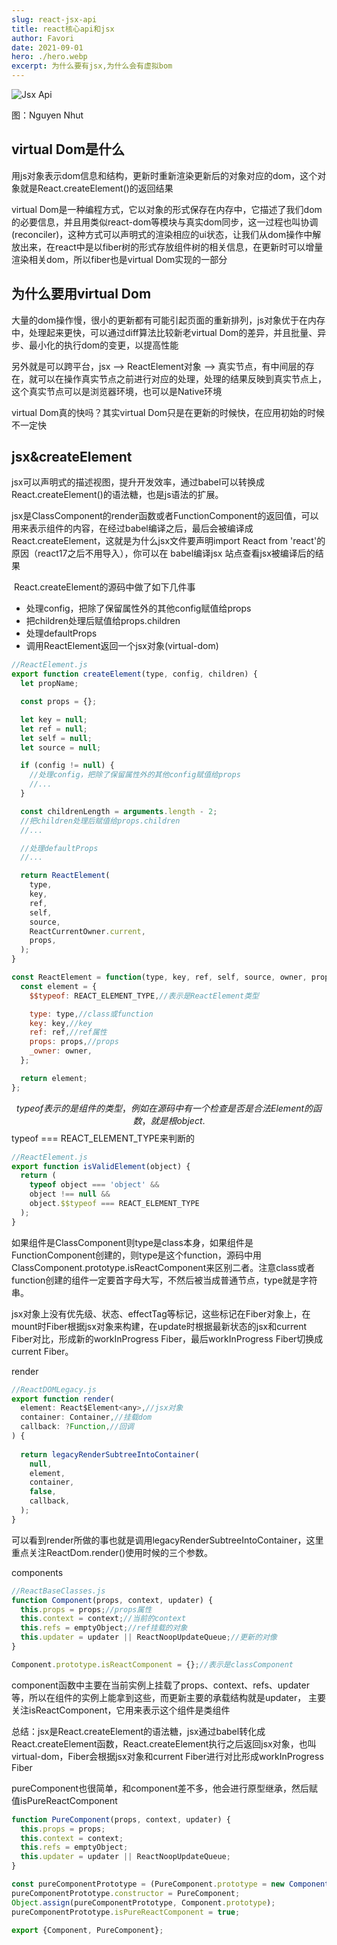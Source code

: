 ```yaml
---
slug: react-jsx-api
title: react核心api和jsx
author: Favori
date: 2021-09-01
hero: ./hero.webp
excerpt: 为什么要有jsx,为什么会有虚拟bom
---
```


![Jsx Api](./hero.webp)


<div className={'img-desc'}>图：Nguyen Nhut</div>


## virtual Dom是什么

用js对象表示dom信息和结构，更新时重新渲染更新后的对象对应的dom，这个对象就是React.createElement()的返回结果

virtual Dom是一种编程方式，它以对象的形式保存在内存中，它描述了我们dom的必要信息，并且用类似react-dom等模块与真实dom同步，这一过程也叫协调(reconciler)，这种方式可以声明式的渲染相应的ui状态，让我们从dom操作中解放出来，在react中是以fiber树的形式存放组件树的相关信息，在更新时可以增量渲染相关dom，所以fiber也是virtual Dom实现的一部分

## 为什么要用virtual Dom
大量的dom操作慢，很小的更新都有可能引起页面的重新排列，js对象优于在内存中，处理起来更快，可以通过diff算法比较新老virtual Dom的差异，并且批量、异步、最小化的执行dom的变更，以提高性能

另外就是可以跨平台，jsx --> ReactElement对象 --> 真实节点，有中间层的存在，就可以在操作真实节点之前进行对应的处理，处理的结果反映到真实节点上，这个真实节点可以是浏览器环境，也可以是Native环境

virtual Dom真的快吗？其实virtual Dom只是在更新的时候快，在应用初始的时候不一定快


## jsx&createElement

jsx可以声明式的描述视图，提升开发效率，通过babel可以转换成React.createElement()的语法糖，也是js语法的扩展。

jsx是ClassComponent的render函数或者FunctionComponent的返回值，可以用来表示组件的内容，在经过babel编译之后，最后会被编译成React.createElement，这就是为什么jsx文件要声明import React from 'react'的原因（react17之后不用导入），你可以在 babel编译jsx 站点查看jsx被编译后的结果

​ React.createElement的源码中做了如下几件事

* 处理config，把除了保留属性外的其他config赋值给props
* 把children处理后赋值给props.children
* 处理defaultProps
* 调用ReactElement返回一个jsx对象(virtual-dom)


```jsx
//ReactElement.js
export function createElement(type, config, children) {
  let propName;

  const props = {};

  let key = null;
  let ref = null;
  let self = null;
  let source = null;

  if (config != null) {
    //处理config，把除了保留属性外的其他config赋值给props
    //...
  }

  const childrenLength = arguments.length - 2;
  //把children处理后赋值给props.children
  //...

  //处理defaultProps
  //...

  return ReactElement(
    type,
    key,
    ref,
    self,
    source,
    ReactCurrentOwner.current,
    props,
  );
}

const ReactElement = function(type, key, ref, self, source, owner, props) {
  const element = {
    $$typeof: REACT_ELEMENT_TYPE,//表示是ReactElement类型

    type: type,//class或function
    key: key,//key
    ref: ref,//ref属性
    props: props,//props
    _owner: owner,
  };

  return element;
};

```


$$typeof表示的是组件的类型，例如在源码中有一个检查是否是合法Element的函数，就是根object.$$typeof === REACT_ELEMENT_TYPE来判断的


```jsx
//ReactElement.js
export function isValidElement(object) {
  return (
    typeof object === 'object' &&
    object !== null &&
    object.$$typeof === REACT_ELEMENT_TYPE
  );
}
```

如果组件是ClassComponent则type是class本身，如果组件是FunctionComponent创建的，则type是这个function，源码中用ClassComponent.prototype.isReactComponent来区别二者。注意class或者function创建的组件一定要首字母大写，不然后被当成普通节点，type就是字符串。

jsx对象上没有优先级、状态、effectTag等标记，这些标记在Fiber对象上，在mount时Fiber根据jsx对象来构建，在update时根据最新状态的jsx和current Fiber对比，形成新的workInProgress Fiber，最后workInProgress Fiber切换成current Fiber。

render
```jsx
//ReactDOMLegacy.js
export function render(
  element: React$Element<any>,//jsx对象
  container: Container,//挂载dom
  callback: ?Function,//回调
) {
  
  return legacyRenderSubtreeIntoContainer(
    null,
    element,
    container,
    false,
    callback,
  );
}
```
可以看到render所做的事也就是调用legacyRenderSubtreeIntoContainer，这里重点关注ReactDom.render()使用时候的三个参数。

components

```jsx
//ReactBaseClasses.js
function Component(props, context, updater) {
  this.props = props;//props属性
  this.context = context;//当前的context
  this.refs = emptyObject;//ref挂载的对象
  this.updater = updater || ReactNoopUpdateQueue;//更新的对像
}

Component.prototype.isReactComponent = {};//表示是classComponent
```

component函数中主要在当前实例上挂载了props、context、refs、updater等，所以在组件的实例上能拿到这些，而更新主要的承载结构就是updater， 主要关注isReactComponent，它用来表示这个组件是类组件

总结：jsx是React.createElement的语法糖，jsx通过babel转化成React.createElement函数，React.createElement执行之后返回jsx对象，也叫virtual-dom，Fiber会根据jsx对象和current Fiber进行对比形成workInProgress Fiber

pureComponent也很简单，和component差不多，他会进行原型继承，然后赋值isPureReactComponent

```jsx
function PureComponent(props, context, updater) {
  this.props = props;
  this.context = context;
  this.refs = emptyObject;
  this.updater = updater || ReactNoopUpdateQueue;
}

const pureComponentPrototype = (PureComponent.prototype = new ComponentDummy());
pureComponentPrototype.constructor = PureComponent;
Object.assign(pureComponentPrototype, Component.prototype);
pureComponentPrototype.isPureReactComponent = true;

export {Component, PureComponent};
```